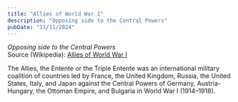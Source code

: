 ```yaml
---
title: "Allies of World War I"
description: "Opposing side to the Central Powers"
pubDate: "11/11/2024"
---
```


*Opposing side to the Central Powers*  
Source (Wikipedia): [Allies of World War I][1]

The Allies, the Entente or the Triple Entente was an international military coalition of countries led by France, the United Kingdom, Russia, the United States, Italy, and Japan against the Central Powers of Germany, Austria-Hungary, the Ottoman Empire, and Bulgaria in World War I (1914–1918).

[1]: https://en.wikipedia.org/wiki/Allies_of_World_War_I
